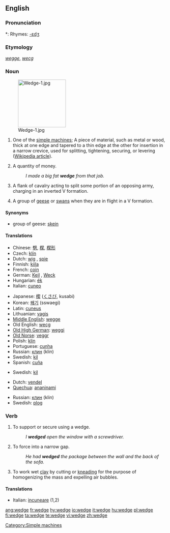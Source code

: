 {{wikipedia|dab=wedge}}
==English==

===Pronunciation===
*: Rhymes: [[Rhymes:English:-ɛdʒ|-ɛdʒ]]

===Etymology===
{{ME.}} ''[[wegge]]'', {{OE.}} ''[[wecg]]''

===Noun===
{{en-noun}}
[[Image:Wedge-1.jpg|150px|right]]

# One of the [[simple machine]]s; A piece of material, such as metal or wood, thick at one edge and tapered to a thin edge at the other for insertion in a narrow crevice, used for splitting, tightening, securing, or levering ([[w:Wedge (mechanical device)|Wikipedia article]]).
# {{context|colloquial|UK}} A quantity of money.
#: ''I made a big fat '''wedge''' from that job.''
# {{archaic}} A flank of cavalry acting to split some portion of an opposing army, charging in an inverted V formation.
# A group of [[goose|geese]] or [[swan]]s when they are in flight in a V formation.

====Synonyms====
* group of geese: [[skein]]

====Translations====
{{trans-top|One of the simple machines}}
* Chinese: [[劈]], [[楔]], [[楔形]]
* Czech: [[klín]] {{m}}
* Dutch: [[wig]] {{m}}, [[spie]] {{f}}
* Finnish: [[kiila]]
* French: [[coin#French|coin]]
* German: [[Keil]] {{m}}, [[Weck]] {{m}}
* Hungarian: [[ék]]
* Italian: [[cuneo]] {{m}}
{{trans-mid}}
* Japanese: [[楔]] ([[くさび]], kusabi)
* Korean: [[쐐기]] (sswaegi)
* Latin: [[cuneus]] {{m}}
* Lithuanian: [[vagis]]
* [[Middle English]]: [[wegge]]
* Old English: [[wecg]]
* [[Old High German]]: [[weggi]] {{m}}
* [[Old Norse]]: [[veggr]]
* Polish: [[klin]] {{m}}
* Portuguese: [[cunha]] {{f}}
* Russian: [[клин]] (klin) {{m}}
* Swedish: [[kil]] {{c}}
* Spanish: [[cuña]]
{{trans-bottom}}

{{trans-top|flank of cavalry}}
* Swedish: [[kil]] {{c}}
{{trans-bottom}}

{{trans-top|group of geese or swans}}
* Dutch: [[vendel]] {{n}}
* [[Quechua]]: [[ananinami]]
{{trans-mid}}
* Russian: [[клин]] (klin) {{m}}
* Swedish: [[plog]] {{c}}
{{trans-bottom}}

===Verb===
{{en-verb|wedges|wedging|wedged}}

# To support or secure using a wedge.
#: ''I '''wedged''' open the window with a screwdriver.''
# To force into a narrow gap.
#: ''He had '''wedged''' the package between the wall and the back of the sofa.''
# To work wet [[clay]] by cutting or [[knead|kneading]] for the purpose of homogenizing the mass and expelling air bubbles.

====Translations====
{{top}}
*Italian: [[incuneare]] (1,2)
{{mid}}

{{bottom}}

[[Category:Simple machines]]

[[ang:wedge]]
[[fr:wedge]]
[[hy:wedge]]
[[io:wedge]]
[[it:wedge]]
[[hu:wedge]]
[[pl:wedge]]
[[fi:wedge]]
[[ta:wedge]]
[[te:wedge]]
[[vi:wedge]]
[[zh:wedge]]